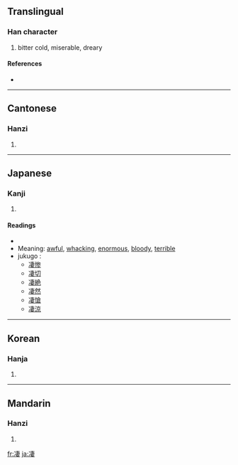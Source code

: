 {{also|淒}}
==Translingual==

===Han character===
{{Han char|rn=15|rad=冫|as=08|sn=10|four=3514<sub>4</sub>|canj=戈一十中女 (IMJLV)}}

# bitter cold, miserable, dreary

====References====
* {{Han ref|kx=0132.330|dkj=01657|dj=0296.220|hdz=10299.010|uh=51C4|ud=20932|bh=D0E2|bd=53474}}

----

==Cantonese==

===Hanzi===
{{yue-hanzi|jyut=|y=chai1}}

# {{defn|Cantonese}}

----

==Japanese==

===Kanji===
{{ja-kanji|grade=|rs=冫08}}

# {{defn|Japanese}}

====Readings====
* {{ja-readings|on=[[せい]] (sei)|kun=[[さむい]] (samui), [[すさまじい]] (susamajii), [[すごい]] (sugoi)}}
* Meaning: [[awful]], [[whacking]], [[enormous]], [[bloody]], [[terrible]]
* jukugo<!--熟語 in English?-->:
** [[凄惨]]
** [[凄切]]
** [[凄絶]]
** [[凄然]]
** [[凄愴]]
** [[凄涼]]

----

==Korean==

===Hanja===
{{ko-hanja|hangeul=처|rv=cheo|mr=ch'ŏ}}

# {{defn|Korean}}

----

==Mandarin==

===Hanzi===
{{cmn-hanzi|pin=[[qī]] ([[qi1]])|wg=ch'i<sup>1</sup>}}

# {{defn|Mandarin}}

[[fr:凄]]
[[ja:凄]]